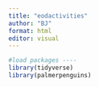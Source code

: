 ```yaml
---
title: "eodactivities"
author: "BJ"
format: html
editor: visual
---
```


```r
#load packages ----
library(tidyverse)
library(palmerpenguins)


```

